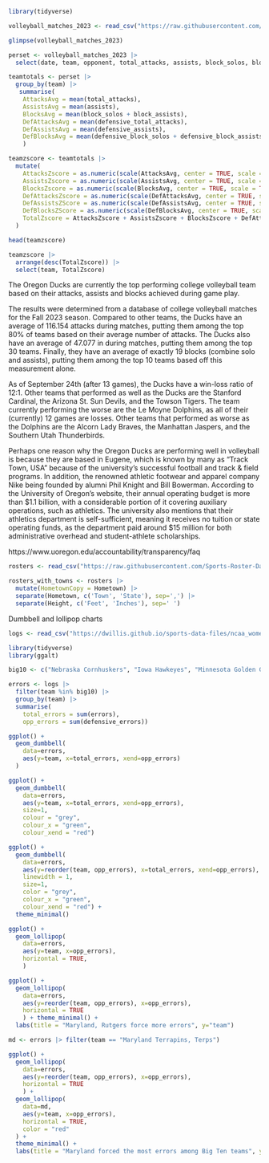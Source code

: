 ```r
library(tidyverse)
```

```r
volleyball_matches_2023 <- read_csv("https://raw.githubusercontent.com/dwillis/NCAAWomensVolleyballData/main/data/ncaa_womens_volleyball_matchstats_2023.csv")
```

```r
glimpse(volleyball_matches_2023)
```

```r
perset <- volleyball_matches_2023 |> 
  select(date, team, opponent, total_attacks, assists, block_solos, block_assists, defensive_total_attacks, defensive_assists, defensive_block_solos, defensive_block_assists)
```

```r
teamtotals <- perset |>
  group_by(team) |> 
   summarise(
    AttacksAvg = mean(total_attacks), 
    AssistsAvg = mean(assists), 
    BlocksAvg = mean(block_solos + block_assists),
    DefAttacksAvg = mean(defensive_total_attacks), 
    DefAssistsAvg = mean(defensive_assists), 
    DefBlocksAvg = mean(defensive_block_solos + defensive_block_assists)
    ) 

teamzscore <- teamtotals |> 
  mutate(
    AttacksZscore = as.numeric(scale(AttacksAvg, center = TRUE, scale = TRUE)),
    AssistsZscore = as.numeric(scale(AssistsAvg, center = TRUE, scale = TRUE)),
    BlocksZscore = as.numeric(scale(BlocksAvg, center = TRUE, scale = TRUE)),
    DefAttacksZscore = as.numeric(scale(DefAttacksAvg, center = TRUE, scale = TRUE)) * -1,
    DefAssistsZScore = as.numeric(scale(DefAssistsAvg, center = TRUE, scale = TRUE)) * -1,
    DefBlocksZScore = as.numeric(scale(DefBlocksAvg, center = TRUE, scale = TRUE)) * -1,
    TotalZscore = AttacksZscore + AssistsZscore + BlocksZscore + DefAttacksZscore + DefAssistsZScore + DefBlocksZScore
  )  
```

```r
head(teamzscore)
```
```r
teamzscore |> 
  arrange(desc(TotalZscore)) |>
  select(team, TotalZscore)
```

The Oregon Ducks are currently the top performing college volleyball team based on their attacks, assists and blocks achieved during game play.

The results were determined from a database of college volleyball matches for the Fall 2023 season. Compared to other teams, the Ducks have an average of 116.154 attacks during matches, putting them among the top 80% of teams based on their average number of attacks. The Ducks also have an average of 47.077 in during matches, putting them among the top 30 teams. Finally, they have an average of exactly 19 blocks (combine solo and assists), putting them among the top 10 teams based off this measurement alone.

As of September 24th (after 13 games), the Ducks have a win-loss ratio of 12:1. Other teams that performed as well as the Ducks are the Stanford Cardinal, the Arizona St. Sun Devils, and the Towson Tigers. The team currently performing the worse are the Le Moyne Dolphins, as all of their (currently) 12 games are losses. Other teams that performed as worse as the Dolphins are the Alcorn Lady Braves, the Manhattan Jaspers, and the Southern Utah Thunderbirds.

Perhaps one reason why the Oregon Ducks are performing well in volleyball is because they are based in Eugene, which is known by many as "Track Town, USA" because of the university's successful football and track & field programs. In addition, the renowned athletic footwear and apparel company Nike being founded by alumni Phil Knight and Bill Bowerman. According to the University of Oregon's website, their annual operating budget is more than \$1.1 billion, with a considerable portion of it covering auxiliary operations, such as athletics. The university also mentions that their athletics department is self-sufficient, meaning it receives no tuition or state operating funds, as the department paid around \$15 million for both administrative overhead and student-athlete scholarships.

https://www.uoregon.edu/accountability/transparency/faq

```r
rosters <- read_csv("https://raw.githubusercontent.com/Sports-Roster-Data/womens-volleyball/main/vb_rosters_2023_24.csv")
```
```r
rosters_with_towns <- rosters |>
  mutate(HometownCopy = Hometown) |>
  separate(Hometown, c('Town', 'State'), sep=',') |>
  separate(Height, c('Feet', 'Inches'), sep=' ')
```
Dumbbell and lollipop charts

```r
logs <- read_csv("https://dwillis.github.io/sports-data-files/ncaa_womens_volleyball_matchstats_2022.csv")
```
```r
library(tidyverse)
library(ggalt)
```
```r
big10 <- c("Nebraska Cornhuskers", "Iowa Hawkeyes", "Minnesota Golden Gophers", "Illinois Fighting Illini", "Northwestern Wildcats", "Wisconsin Badgers", "Indiana Hoosiers", "Purdue Boilermakers", "Ohio St. Buckeyes", "Michigan Wolverines", "Michigan St. Spartans", "Penn St. Nittany Lions", "Rutgers Scarlet Knights", "Maryland Terrapins, Terps")

errors <- logs |>
  filter(team %in% big10) |> 
  group_by(team) |> 
  summarise(
    total_errors = sum(errors), 
    opp_errors = sum(defensive_errors))
```

```r
ggplot() + 
  geom_dumbbell(
    data=errors, 
    aes(y=team, x=total_errors, xend=opp_errors)
  )
```
```r
ggplot() + 
  geom_dumbbell(
    data=errors, 
    aes(y=team, x=total_errors, xend=opp_errors),
    size=1,
    colour = "grey",
    colour_x = "green",
    colour_xend = "red")
```
```r
ggplot() + 
  geom_dumbbell(
    data=errors, 
    aes(y=reorder(team, opp_errors), x=total_errors, xend=opp_errors),
    linewidth = 1,
    size=1,
    color = "grey",
    colour_x = "green",
    colour_xend = "red") + 
  theme_minimal()
```
```r
ggplot() + 
  geom_lollipop(
    data=errors, 
    aes(y=team, x=opp_errors), 
    horizontal = TRUE,
    )
```
```r
ggplot() + 
  geom_lollipop(
    data=errors, 
    aes(y=reorder(team, opp_errors), x=opp_errors), 
    horizontal = TRUE
    ) + theme_minimal() + 
  labs(title = "Maryland, Rutgers force more errors", y="team")
```
```r
md <- errors |> filter(team == "Maryland Terrapins, Terps")

ggplot() + 
  geom_lollipop(
    data=errors, 
    aes(y=reorder(team, opp_errors), x=opp_errors), 
    horizontal = TRUE
    ) + 
  geom_lollipop(
    data=md,
    aes(y=team, x=opp_errors),
    horizontal = TRUE,
    color = "red"
  ) + 
  theme_minimal() + 
  labs(title = "Maryland forced the most errors among Big Ten teams", y="team")
```

